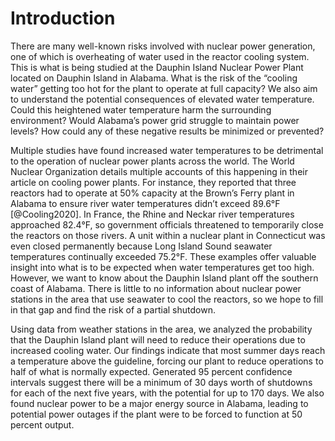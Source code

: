 # Introduction

There are many well-known risks involved with nuclear power generation, one of which is overheating of water used in the reactor cooling system. This is what is being studied at the Dauphin Island Nuclear Power Plant located on Dauphin Island in Alabama. What is the risk of the "cooling water" getting too hot for the plant to operate at full capacity? We also aim to understand the potential consequences of elevated water temperature. Could this heightened water temperature harm the surrounding environment? Would Alabama's power grid struggle to maintain power levels? How could any of these negative results be minimized or prevented?

Multiple studies have found increased water temperatures to be detrimental to the operation of nuclear power plants across the world. The World Nuclear Organization details multiple accounts of this happening in their article on cooling power plants. For instance, they reported that three reactors had to operate at 50% capacity at the Brown's Ferry plant in Alabama to ensure river water temperatures didn't exceed 89.6°F [@Cooling2020]. In France, the Rhine and Neckar river temperatures approached 82.4°F, so government officials threatened to temporarily close the reactors on those rivers. A unit within a nuclear plant in Connecticut was even closed permanently because Long Island Sound seawater temperatures continually exceeded 75.2°F. These examples offer valuable insight into what is to be expected when water temperatures get too high. However, we want to know about the Dauphin Island plant off the southern coast of Alabama. There is little to no information about nuclear power stations in the area that use seawater to cool the reactors, so we hope to fill in that gap and find the risk of a partial shutdown.

Using data from weather stations in the area, we analyzed the probability that the Dauphin Island plant will need to reduce their operations due to increased cooling water. Our findings indicate that most summer days reach a temperature above the guideline, forcing our plant to reduce operations to half of what is normally expected. Generated 95 percent confidence intervals suggest there will be a minimum of 30 days worth of shutdowns for each of the next five years, with the potential for up to 170 days. We also found nuclear power to be a major energy source in Alabama, leading to potential power outages if the plant were to be forced to function at 50 percent output.
